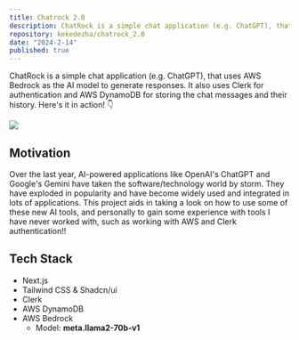 ```yaml
---
title: Chatrock 2.0
description: ChatRock is a simple chat application (e.g. ChatGPT), that uses AWS Bedrock as the AI model to generate responses.
repository: kekedezha/chatrock_2.0
date: "2024-2-14"
published: true
---
```


ChatRock is a simple chat application (e.g. ChatGPT), that uses AWS Bedrock as the AI model to generate responses. It also uses Clerk for authentication and AWS DynamoDB for storing the chat messages and their history. Here's it in action! 👇

![](https://github.com/conermurphy/chatrock/raw/main/example.gif)

## Motivation

Over the last year, AI-powered applications like OpenAI's ChatGPT and Google's Gemini have taken the software/technology world by storm. They have exploded in popularity and have become widely used and integrated in lots of applications. This project aids in taking a look on how to use some of these new AI tools, and personally to gain some experience with tools I have never worked with, such as working with AWS and Clerk authentication!!

## Tech Stack

- Next.js
- Tailwind CSS & Shadcn/ui
- Clerk
- AWS DynamoDB
- AWS Bedrock
  - Model: **meta.llama2-70b-v1**
